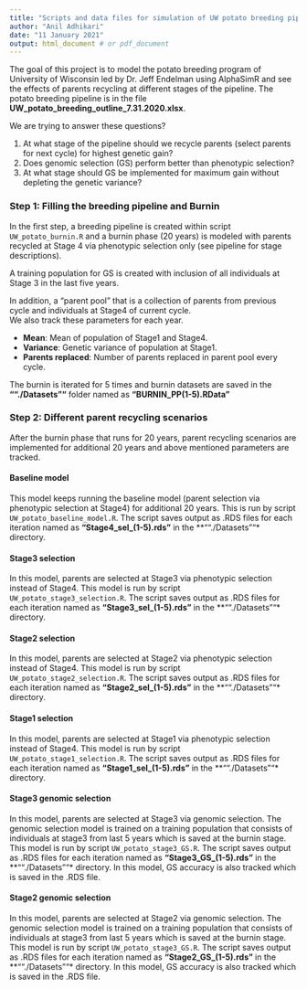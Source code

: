 ```yaml
---
title: "Scripts and data files for simulation of UW potato breeding pipeline"
author: "Anil Adhikari"
date: "11 January 2021"
output: html_document # or pdf_document
---
```


The goal of this project is to model the potato breeding program of University of
Wisconsin led by Dr. Jeff Endelman using AlphaSimR and see the effects of parents
recycling at different stages of the pipeline. The potato breeding pipeline 
is in the file **UW_potato_breeding_outline_7.31.2020.xlsx**.  

We are trying to answer these questions? 

1. At what stage of the pipeline should we recycle parents (select parents for next cycle) for highest genetic gain?  
2. Does genomic selection (GS) perform better than phenotypic selection?  
3. At what stage should GS be implemented for maximum gain without depleting the genetic variance?


### Step 1: Filling the breeding pipeline and Burnin

In the first step, a breeding pipeline is created within script `UW_potato_burnin.R` and a
burnin phase (20 years) is modeled with parents recycled at Stage 4 via phenotypic selection
only (see pipeline for stage descriptions).

A training population for GS is created with inclusion of all individuals at Stage 3 in the last five years.  

In addition, a "parent pool" that is a collection of parents from previous cycle and individuals at Stage4 of 
current cycle.  
We also track these parameters for each year.

* **Mean**: Mean of population of Stage1 and Stage4.
* **Variance**: Genetic variance of population at Stage1.
* **Parents replaced**: Number of parents replaced in parent pool every cycle.  

The burnin is iterated for 5 times and burnin datasets are saved in the **""./Datasets""** folder named as **"BURNIN_PP(1-5).RData"**

### Step 2: Different parent recycling scenarios

After the burnin phase that runs for 20 years, parent recycling scenarios are implemented for additional 20 years and above mentioned parameters are tracked. 

#### Baseline model
This model keeps running the baseline model (parent selection via phenotypic selection at Stage4) for additional 20 years. This is run by script `UW_potato_baseline_model.R`. The script saves output as .RDS files for each iteration named as **"Stage4_sel_(1-5).rds"** in the **""./Datasets""* directory.

#### Stage3 selection
In this model, parents are selected at Stage3 via phenotypic selection instead of Stage4. This model is run by script `UW_potato_stage3_selection.R`. The script saves output as .RDS files for each iteration named as **"Stage3_sel_(1-5).rds"** in the **""./Datasets""* directory.

#### Stage2 selection
In this model, parents are selected at Stage2 via phenotypic selection instead of Stage4. This model is run by script `UW_potato_stage2_selection.R`. The script saves output as .RDS files for each iteration named as **"Stage2_sel_(1-5).rds"** in the **""./Datasets""* directory.

#### Stage1 selection
In this model, parents are selected at Stage1 via phenotypic selection instead of Stage4. This model is run by script `UW_potato_stage1_selection.R`. The script saves output as .RDS files for each iteration named as **"Stage1_sel_(1-5).rds"** in the **""./Datasets""* directory.

#### Stage3 genomic selection
In this model, parents are selected at Stage3 via genomic selection. The genomic selection model is trained on a training population that consists of individuals at stage3 from last 5 years which is saved at the burnin stage. This model is run by script `UW_potato_stage3_GS.R`. The script saves output as .RDS files for each iteration named as **"Stage3_GS_(1-5).rds"** in the **""./Datasets""* directory. In this model, GS accuracy is also tracked which is saved in the .RDS file.

#### Stage2 genomic selection
In this model, parents are selected at Stage2 via genomic selection. The genomic selection model is trained on a training population that consists of individuals at stage3 from last 5 years which is saved at the burnin stage. This model is run by script `UW_potato_stage3_GS.R`. The script saves output as .RDS files for each iteration named as **"Stage2_GS_(1-5).rds"** in the **""./Datasets""* directory. In this model, GS accuracy is also tracked which is saved in the .RDS file.